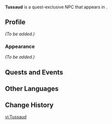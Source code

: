 {{Meta
<!-- Remove this template after adding the missing info -->
|missing_NPC_profile  = yes
}}
{{Character Infobox
|type             = Quest NPC
|image            = NPC Tussaud.png
|realname         = <!-- Optional, if different from in-game name -->
|deceased         = <!-- Past (for deceased prior to events of the game) or free response -->
|region           = Fontaine
|location         = Fontaine
|affiliation      = 
|title            = 

|ancestry         = <!-- Clan/family -->
|father           = 
|mother           = 
|spouse           = 
|sibling          = 
|child            = 
|relative         = 

|voiceEN          = 
|voiceCN          = 
|voiceJP          = 
|voiceKR          = 
}}
'''Tussaud''' is a quest-exclusive NPC that appears in {{Quest|This Life, Just Like a Light Trickle of Song}}.
<!--
==Location==
{{subst:#tag:gallery|
NPC Location {{subst:#titleparts:{{subst:PAGENAME}}}}.png{{subst:!}}{{subst:#titleparts:{{subst:PAGENAME}}}}'s location
NPC Location {{subst:#titleparts:{{subst:PAGENAME}}}} Context.png{{subst:!}}Additional context
}}
-->
==Profile==
<!--Detailed story/lore information goes here.-->
''(To be added.)''

===Appearance===
<!--Keep appearance section short and concise. Limit to 2 paragraphs with 3-4 sentences each.-->
''(To be added.)''

==Quests and Events==
{{Quests and Events}}
<!--
==Idle Quotes==
{{Dialogue Start}}
: {{DIcon|Idle}} {{Tx}}
:: {{A|VO {{subst:#titleparts:{{subst:PAGENAME}}}} 01.ogg}} "{{Tx}}"
{{Dialogue End}}

==Dialogue==
{{Dialogue Start}}
:'''{{subst:#titleparts:{{subst:PAGENAME}}}}:''' 
:{{DIcon}}
{{Dialogue End}}
<!--
==Event Dialogue==
===Event Name===
{{Dialogue Start}}
:'''{{subst:#titleparts:{{subst:PAGENAME}}}}:'''
{{Dialogue End}}
-->
==Other Languages==
{{Other Languages|default_hidden=1
|en      = Tussaud
|zhs     = 杜莎
|zhs_rm  = Dùshā
|zht     = 杜莎
|zht_rm  = Dùshā
|ja      = タッソー
|ja_rm   = Tassoo
|ko      = 투소
|ko_rm   = 
|es      = Tussaud
|fr      = Tussaud
|ru      = Трюссо
|th      = Tussaud
|vi      = Tussaud
|de      = Tussaud
|id      = Tussaud
|pt      = Tussaud
|tr      = Tussaud
|it      = Tussaud
}}

==Change History==
{{Change History|4.2}}
<!--
==References==
{{Reflist}}
-->

[[vi:Tussaud]]